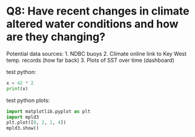 # Q8: Have recent changes in climate altered water conditions and how are they changing?

Potential data sources:
1. NDBC buoys
2. Climate online link to Key West temp. records (how far back)
3. Plots of SST over time (dashboard)

test python:

```python
x = 42 * 2
print(x) 
```

test python plots:
```python
import matplotlib.pyplot as plt
import mpld3
plt.plot([0, 2, 1, 4])
mpld3.show()
```
